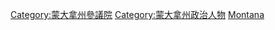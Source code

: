 [[Category:蒙大拿州參議院|Category:蒙大拿州參議院]]
[[Category:蒙大拿州政治人物|Category:蒙大拿州政治人物]]
[[Category:美國各州參議員|Montana]]